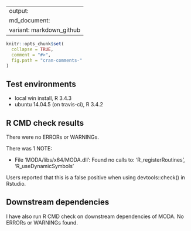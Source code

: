 
---
output:
  md_document:
    variant: markdown_github
---

<!-- cran-comments.md is generated from cran-comments.Rmd. Please edit that file -->

```r
knitr::opts_chunk$set(
  collapse = TRUE,
  comment = "#>",
  fig.path = "cran-comments-"
)
```


## Test environments
* local win install, R 3.4.3
* ubuntu 14.04.5 (on travis-ci), R 3.4.2

## R CMD check results
There were no ERRORs or WARNINGs. 

There was 1 NOTE:

* File 'MODA/libs/x64/MODA.dll':
  Found no calls to: 'R_registerRoutines', 'R_useDynamicSymbols'

 Users reported that this is a false positive when using devtools::check() in Rstudio.

## Downstream dependencies
I have also run R CMD check on downstream dependencies of MODA.
No ERRORs or WARNINGs found.